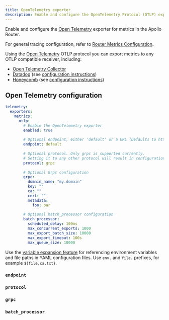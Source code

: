 ```yaml
---
title: OpenTelemetry exporter
description: Enable and configure the OpenTelemetry Protocol (OTLP) exporter in the Apollo Router
---
```


Enable and configure the [Open Telemetry](https://www.opentelemetry.io/) exporter for metrics in the Apollo Router.

For general tracing configuration, refer to [Router Metrics Configuration](./overview).

Using the [Open Telemetry](https://www.opentelemetry.io/) OTLP protocol you can export metrics to any OTLP compatible receiver, including:
* [Open Telemetry Collector](https://opentelemetry.io/docs/collector/)
* [Datadog](https://www.datadoghq.com/) (see [configuration instructions](./datadog.mdx))
* [Honeycomb](https://www.honeycomb.io/) (see [configuration instructions](./honecomb.mdx))

## Open Telemetry configuration

```yaml title="router.yaml"
telemetry:
  exporters:
    metrics:
      otlp:
        # Enable the OpenTelemetry exporter
        enabled: true
  
        # Optional endpoint, either 'default' or a URL (Defaults to http://127.0.0.1:4317 for gRPC and http://127.0.0.1:4318 for HTTP)
        endpoint: default
  
        # Optional protocol. Only grpc is supported currently.
        # Setting it to any other protocol will result in configuration failure.
        protocol: grpc
  
        # Optional Grpc configuration
        grpc:
          domain_name: "my.domain"
          key: ""
          ca: ""
          cert: ""
          metadata:
            foo: bar
  
        # Optional batch_processor configuration
        batch_processor:
          scheduled_delay: 100ms
          max_concurrent_exports: 1000
          max_export_batch_size: 10000
          max_export_timeout: 100s
          max_queue_size: 10000
```

<Tip>

Use the [variable expansion feature](./overview#variable-expansion) for referencing environment variables and file paths in YAML configuration files. Use `env.` and `file.` prefixes, for example `${file.ca.txt}`.

</Tip>


### `endpoint`


### `protocol`

### `grpc`

### `batch_processor`
